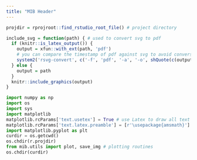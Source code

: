 ```yaml
---
title: "MIB Header"
---
```


```r
projdir = rprojroot::find_rstudio_root_file() # project directory

include_svg = function(path) { # used to convert svg to pdf
  if (knitr::is_latex_output()) {
    output = xfun::with_ext(path, 'pdf')
    # you can compare the timestamp of pdf against svg to avoid conversion if necessary
    system2('rsvg-convert', c('-f', 'pdf', '-a', '-o', shQuote(c(output, path))))
  } else {
    output = path
  }
  knitr::include_graphics(output)
}
```

```python
import numpy as np
import os
import sys
import matplotlib
matplotlib.rcParams['text.usetex'] = True # use Latex to draw all text
matplotlib.rcParams['text.latex.preamble'] = [r'\usepackage{amsmath}']
import matplotlib.pyplot as plt
curdir = os.getcwd()
os.chdir(r.projdir)
from mib.utils import plot, save_img # plotting routines
os.chdir(curdir)
```
